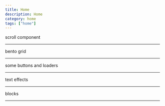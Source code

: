 ```yaml
---
title: Home
description: Home
category: home
tags: ["home"]
---
```




scroll component 

---

bento grid 

---

some buttons and loaders

---

text effects

---

blocks 

---


